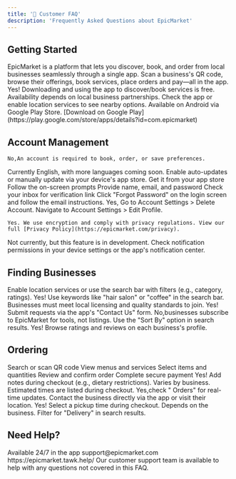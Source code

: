 ```yaml
---
title: '🛒 Customer FAQ'
description: 'Frequently Asked Questions about EpicMarket'
---
```



## Getting Started

<Accordion title="What is EpicMarket?">
  EpicMarket is a platform that lets you discover, book, and order from local businesses seamlessly through a single app.
</Accordion>

<Accordion title="How does EpicMarket work?">
  Scan a business's QR code, browse their offerings, book services, place orders and pay—all in the app.
</Accordion>

<Accordion title="Is EpicMarket free for customers?">
    Yes! Downloading and using the app to discover/book services is free.
</Accordion>

<Accordion title="Is EpicMarket available in my area?">
  Availability depends on local business partnerships. Check the app or enable location services to see nearby options.
</Accordion>

<Accordion title="How do I download the app?">
  Available on Android via  Google Play Store.

  <CardGroup cols={2}>
    <Card title="Android" icon="android">
      [Download on Google Play](https://play.google.com/store/apps/details?id=com.epicmarket)
    </Card>
  </CardGroup>
</Accordion>

## Account Management

<Accordion title="Can I use EpicMarket without an account?">
  
    No,An account is required to book, order, or save preferences.
  
</Accordion>

<Accordion title="What languages does EpicMarket support?">
  Currently English, with more languages coming soon.
</Accordion>

<Accordion title="How do I update my app?">
  Enable auto-updates or manually update via your device's app store.
</Accordion>

<Accordion title="How do I sign up?">
  <Steps>
    <Step title="Download the app">
      Get it from your app store
    </Step>
    <Step title="Open and click Sign Up">
      Follow the on-screen prompts
    </Step>
    <Step title="Enter your details">
      Provide name, email, and password
    </Step>
    <Step title="Verify your email">
      Check your inbox for verification link
    </Step>
  </Steps>
</Accordion>

<Accordion title="I forgot my password. How do I reset it?">
  Click "Forgot Password" on the login screen and follow the email instructions.
</Accordion>

<Accordion title="Can I delete my account?">
  Yes, Go to Account Settings > Delete Account.
</Accordion>

<Accordion title="How do I update my profile information?">
  Navigate to Account Settings > Edit Profile.
</Accordion>

<Accordion title="Is my personal data safe?">
  
    Yes. We use encryption and comply with privacy regulations. View our full [Privacy Policy](https://epicmarket.com/privacy).
  
</Accordion>

<Accordion title="Can I link social media accounts?">
  Not currently, but this feature is in development.
</Accordion>

<Accordion title="Why am I not receiving app notifications?">
  Check notification permissions in your device settings or the app's notification center.
</Accordion>

## Finding Businesses

<Accordion title="How do I find nearby businesses?">
  Enable location services or use the search bar with filters (e.g., category, ratings).
</Accordion>

<Accordion title="Can I search for specific services?">
  Yes! Use keywords like "hair salon" or "coffee" in the search bar.
</Accordion>

<Accordion title="How are businesses approved on EpicMarket?">
  Businesses must meet local licensing and quality standards to join.
</Accordion>

<Accordion title="Can I suggest a business to add?">
  Yes! Submit requests via the app's "Contact Us" form.
</Accordion>

<Accordion title="Do businesses pay to be listed?">
  No,businesses subscribe to EpicMarket for tools, not listings.
</Accordion>

<Accordion title="How do I filter businesses by ratings?">
  Use the "Sort By" option in search results.
</Accordion>

<Accordion title="Are there customer reviews?">
  Yes! Browse ratings and reviews on each business's profile.
</Accordion>

## Ordering

<Accordion title="How do I place an order?">
  <Steps>
    <Step title="Find a business">
      Search or scan QR code
    </Step>
    <Step title="Browse offerings">
      View menus and services
    </Step>
    <Step title="Add to cart">
      Select items and quantities
    </Step>
    <Step title="Checkout">
      Review and confirm order
    </Step>
    <Step title="Payment">
      Complete secure payment
    </Step>
  </Steps>
</Accordion>

<Accordion title="Can I customize my order?">
  Yes! Add notes during checkout (e.g., dietary restrictions).
</Accordion>

<Accordion title="How long does order preparation take?">
  Varies by business. Estimated times are listed during checkout.
</Accordion>

<Accordion title="Can I track my order status?">
  <Info>
    Yes,check " Orders" for real-time updates.
  </Info>
  
</Accordion>

<Accordion title="What if my order is incorrect?">
  Contact the business directly via the app or visit their location.
</Accordion>

<Accordion title="Can I schedule orders in advance?">
  Yes! Select a pickup time during checkout.
</Accordion>

<Accordion title="Is delivery available?">
  Depends on the business. Filter for "Delivery" in search results.
</Accordion>

## Need Help?

<CardGroup cols={3}>
  <Card title="Live Chat" icon="comments">
    Available 24/7 in the app
  </Card>
  <Card title="Email Support" icon="envelope">
    support@epicmarket.com
  </Card>
  <Card title="Help Center" icon="book-open">
    https://epicmarket.tawk.help/
  </Card>
</CardGroup>

<Note>
  Our customer support team is available to help with any questions not covered in this FAQ.
</Note>